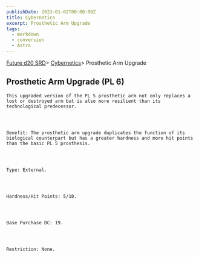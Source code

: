```yaml
---
publishDate: 2023-01-02T00:00:00Z
title: Cybernetics
excerpt: Prosthetic Arm Upgrade
tags:
  - markdown
  - conversion
  - Astro
---
```







[Future d20 SRD](/#futureD20)> [Cybernetics](future-d20-srd-cybernetics-index)> Prosthetic Arm Upgrade
    




## Prosthetic Arm Upgrade (PL 6)
   



    This upgraded version of the PL 5 prosthetic arm not only replaces a lost or destroyed arm but is also more resilient than its technological predecessor.
   



    Benefit: The prosthetic arm upgrade duplicates the function of its biological counterpart but has a greater hardness and more hit points than the basic PL 5 prosthesis.
   



    Type: External.
   



    Hardness/Hit Points: 5/10.
   



    Base Purchase DC: 19.
   



    Restriction: None.
   





